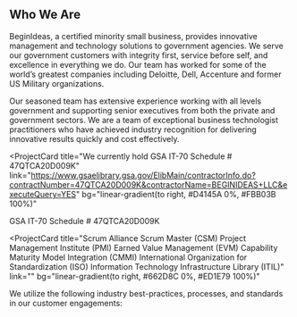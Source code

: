 ## Who We Are

BeginIdeas, a certified minority small business, provides innovative management and technology solutions to government agencies.  We serve our government customers with integrity first, service before self, and excellence in everything we do. Our team has worked for some of the world’s greatest companies including Deloitte, Dell, Accenture and former US Military organizations.

Our seasoned team has extensive experience working with all levels government and supporting senior executives from both the private and government sectors. We are a team of exceptional business technologist practitioners who have achieved industry recognition for delivering innovative results quickly and cost effectively.

<ProjectCard
  title="We currently hold GSA IT-70 Schedule # 47QTCA20D009K"
  link="https://www.gsaelibrary.gsa.gov/ElibMain/contractorInfo.do?contractNumber=47QTCA20D009K&contractorName=BEGINIDEAS+LLC&executeQuery=YES"
  bg="linear-gradient(to right, #D4145A 0%, #FBB03B 100%)"
>
  GSA IT-70 Schedule # 47QTCA20D009K
</ProjectCard>

<ProjectCard
  title="Scrum Alliance Scrum Master (CSM)
Project Management Institute (PMI)
Earned Value Management (EVM)
Capability Maturity Model Integration (CMMI)
International Organization for Standardization (ISO)
Information Technology Infrastructure Library (ITIL)"
  link=""
  bg="linear-gradient(to right, #662D8C 0%, #ED1E79 100%)"
>
We utilize the following industry best-practices, processes, and standards in our customer engagements:
</ProjectCard>

